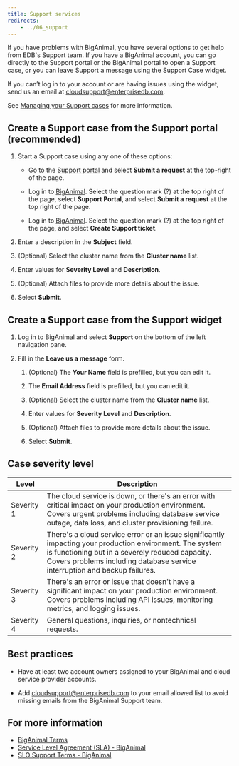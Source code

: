 ```yaml
---
title: Support services
redirects:
    - ../06_support
---
```


If you have problems with BigAnimal, you have several options to get help from EDB's Support team. If you have a BigAnimal account, you can go directly to the Support portal or the BigAnimal portal to open a Support case, or you can leave Support a message using the Support Case widget. 

If you can’t log in to your account or are having issues using the widget, send us an email at [cloudsupport@enterprisedb.com](mailto:cloudsupport@enterprisedb.com).

See [Managing your Support cases](01_case_management) for more information. 

## Create a Support case from the Support portal (recommended)

1.  Start a Support case using any one of these options:

    -   Go to the [Support portal](https://support.biganimal.com/hc/en-us) and select **Submit a request** at the top-right of the page.

    -   Log in to [BigAnimal](https://portal.biganimal.com). Select the question mark (?) at the top right of the page, select **Support Portal**, and select **Submit a request** at the top right of the page.

    -   Log in to [BigAnimal](https://portal.biganimal.com). Select the question mark (?) at the top right of the page, and select **Create Support ticket**.

2.  Enter a description in the **Subject** field.

3.  (Optional) Select the cluster name from the **Cluster name** list.

4.  Enter values for **Severity Level** and **Description**.

5.  (Optional) Attach files to provide more details about the issue.

6.  Select **Submit**.

## Create a Support case from the Support widget

1.  Log in to BigAnimal and select **Support** on the bottom of the left navigation pane. 

2.  Fill in the **Leave us a message** form.

    1.  (Optional) The **Your Name** field is prefilled, but you can edit it.

    2.  The **Email Address** field is prefilled, but you can edit it.

    3.  (Optional) Select the cluster name from the **Cluster name** list.

    4.  Enter values for **Severity Level** and **Description**.

    5.  (Optional) Attach files to provide more details about the issue.

    6.  Select **Submit**.

## Case severity level

| Level      | Description                                                                                                                                                                                                                               |
| ---------- | ----------------------------------------------------------------------------------------------------------------------------------------------------------------------------------------------------------------------------------------- |
| Severity 1 | The cloud service is down, or there's an error with critical impact on your production environment. Covers urgent problems including database service outage, data loss, and cluster provisioning failure.                                 |
| Severity 2 | There's a cloud service error or an issue significantly impacting your production environment. The system is functioning but in a severely reduced capacity. Covers problems including database service interruption and backup failures. |
| Severity 3 | There's an error or issue that doesn't have a significant impact on your production environment. Covers problems including API issues, monitoring metrics, and logging issues.                                                            |
| Severity 4 | General questions, inquiries, or nontechnical requests.   

## Best practices

- Have at least two account owners assigned to your BigAnimal and cloud service provider accounts.

- Add cloudsupport@enterprisedb.com to your email allowed list to avoid missing emails from the BigAnimal Support team.

## For more information
- [BigAnimal Terms](https://www.enterprisedb.com/biganimal-terms)
- [Service Level Agreement (SLA) - BigAnimal](https://www.enterprisedb.com/service-level-agreement-sla-biganimal)
- [SLO Support Terms - BigAnimal](https://www.enterprisedb.com/slo-support-terms-biganimal)

